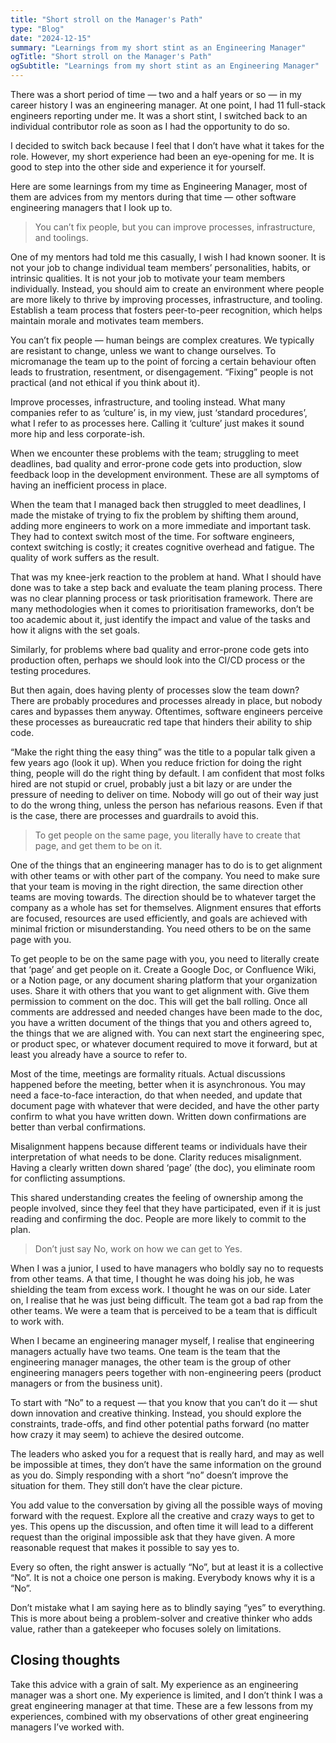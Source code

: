 ```yaml
---
title: "Short stroll on the Manager's Path"
type: "Blog"
date: "2024-12-15"
summary: "Learnings from my short stint as an Engineering Manager"
ogTitle: "Short stroll on the Manager's Path"
ogSubtitle: "Learnings from my short stint as an Engineering Manager"
---
```


There was a short period of time — two and a half years or so — in my career history I was an engineering manager. At one point, I had 11 full-stack engineers reporting under me. It was a short stint, I switched back to an individual contributor role as soon as I had the opportunity to do so. 

I decided to switch back because I feel that I don’t have what it takes for the role. However, my short experience had been an eye-opening for me. It is good to step into the other side and experience it for yourself.

Here are some learnings from my time as Engineering Manager, most of them are advices from my mentors during that time — other software engineering managers that I look up to.

> You can’t fix people, but you can improve processes, infrastructure, and toolings.

One of my mentors had told me this casually, I wish I had known sooner. It is not your job to change individual team members’ personalities, habits, or intrinsic qualities. It is not your job to motivate your team members individually. Instead, you should aim to create an environment where people are more likely to thrive by improving processes, infrastructure, and tooling. Establish a team process that fosters peer-to-peer recognition, which helps maintain morale and motivates team members.

You can’t fix people — human beings are complex creatures. We typically are resistant to change, unless we want to change ourselves. To micromanage the team up to the point of forcing a certain behaviour often leads to frustration, resentment, or disengagement. “Fixing” people is not practical (and not ethical if you think about it).

Improve processes, infrastructure, and tooling instead. What many companies refer to as ‘culture’ is, in my view, just ‘standard procedures’, what I refer to as processes here. Calling it ‘culture’ just makes it sound more hip and less corporate-ish.

When we encounter these problems with the team; struggling to meet deadlines, bad quality and error-prone code gets into production, slow feedback loop in the development environment. These are all symptoms of having an inefficient process in place.

When the team that I managed back then struggled to meet deadlines, I made the mistake of trying to fix the problem by shifting them around, adding more engineers to work on a more immediate and important task. They had to context switch most of the time. For software engineers, context switching is costly; it creates cognitive overhead and fatigue. The quality of work suffers as the result. 

That was my knee-jerk reaction to the problem at hand. What I should have done was to take a step back and evaluate the team planing process. There was no clear planning process or task prioritisation framework. There are many methodologies when it comes to prioritisation frameworks, don’t be too academic about it, just identify the impact and value of the tasks and how it aligns with the set goals.

Similarly, for problems where bad quality and error-prone code gets into production often, perhaps we should look into the CI/CD process or the testing procedures. 

But then again, does having plenty of processes slow the team down?  There are probably procedures and processes already in place, but nobody cares and bypasses them anyway. Oftentimes, software engineers perceive these processes as bureaucratic red tape that hinders their ability to ship code.

“Make the right thing the easy thing” was the title to a popular talk given a few years ago (look it up). When you reduce friction for doing the right thing, people will do the right thing by default. I am confident that most folks hired are not stupid or cruel, probably just a bit lazy or are under the pressure of needing to deliver on time. Nobody will go out of their way just to do the wrong thing, unless the person has nefarious reasons. Even if that is the case, there are processes and guardrails to avoid this.

> To get people on the same page, you literally have to create that page, and get them to be on it.

One of the things that an engineering manager has to do is to get alignment with other teams or with other part of the company. You need to make sure that your team is moving in the right direction, the same direction other teams are moving towards. The direction should be to whatever target the company as a whole has set for themselves. Alignment ensures that efforts are focused, resources are used efficiently, and goals are achieved with minimal friction or misunderstanding. You need others to be on the same page with you.

To get people to be on the same page with you, you need to literally create that ‘page’ and get people on it. Create a Google Doc, or Confluence Wiki, or a Notion page, or any document sharing platform that your organization uses. Share it with others that you want to get alignment with. Give them permission to comment on the doc. This will get the ball rolling. Once all comments are addressed and needed changes have been made to the doc, you have a written document of the things that you and others agreed to, the things that we are aligned with. You can next start the engineering spec, or product spec, or whatever document required to move it forward, but at least you already have a source to refer to.

Most of the time, meetings are formality rituals. Actual discussions happened before the meeting, better when it is asynchronous. You may need a face-to-face interaction, do that when needed, and update that document page with whatever that were decided, and have the other party confirm to what you have written down. Written down confirmations are better than verbal confirmations. 

Misalignment happens because different teams or individuals have their interpretation of what needs to be done. Clarity reduces misalignment. Having a clearly written down shared ‘page’ (the doc), you eliminate room for conflicting assumptions. 

This shared understanding creates the feeling of ownership among the people involved, since they feel that they have participated, even if it is just reading and confirming the doc. People are more likely to commit to the plan.

> Don’t just say No, work on how we can get to Yes.

When I was a junior, I used to have managers who boldly say no to requests from other teams. A that time, I thought he was doing his job, he was shielding the team from excess work. I thought he was on our side. Later on, I realise that he was just being difficult. The team got a bad rap from the other teams. We were a team that is perceived to be a team that is difficult to work with.

When I became an engineering manager myself, I realise that engineering managers actually have two teams. One team is the team that the engineering manager manages, the other team is the group of other engineering managers peers together with non-engineering peers (product managers or from the business unit).

To start with “No” to a request — that you know that you can’t do it — shut down innovation and creative thinking. Instead, you should explore the constraints, trade-offs, and find other potential paths forward (no matter how crazy it may seem) to achieve the desired outcome.

The leaders who asked you for a request that is really hard, and may as well be impossible at times, they don’t have the same information on the ground as you do. Simply responding with a short “no” doesn’t improve the situation for them. They still don’t have the clear picture.

You add value to the conversation by giving all the possible ways of moving forward with the request. Explore all the creative and crazy ways to get to yes. This opens up the discussion, and often time it will lead to a different request than the original impossible ask that they have given. A more reasonable request that makes it possible to say yes to.

Every so often, the right answer is actually “No”, but at least it is a collective “No”. It is not a choice one person is making. Everybody knows why it is a “No”.

Don’t mistake what I am saying here as to blindly saying “yes” to everything. This is more about being a problem-solver and creative thinker who adds value, rather than a gatekeeper who focuses solely on limitations.

## Closing thoughts

Take this advice with a grain of salt. My experience as an engineering manager was a short one. My experience is limited, and I don’t think I was a great engineering manager at that time. These are a few lessons from my experiences, combined with my observations of other great engineering managers I’ve worked with.
